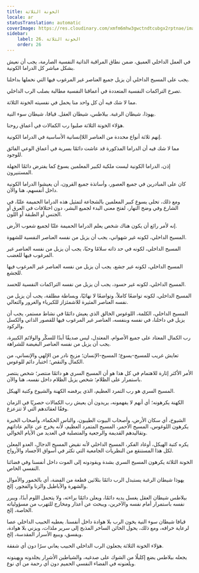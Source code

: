 ```yaml
---
title: الخونة الثلاثة
locale: ar
statusTranslation: automatic
coverImage: https://res.cloudinary.com/xmfm6mhw3gwctndtcubgx2rptnae/image/upload/v1741354419/small_cover_la_gran_rebelion_28716e29d2.webp
sidebar:
    label: 26. الخونة الثلاثة
    order: 26
---
```

في العمل الداخلي العميق، ضمن نطاق المراقبة الذاتية النفسية الصارمة، يجب أن نعيش بشكل مباشر كل الدراما الكونية.

يجب على المسيح الداخلي أن يزيل جميع العناصر غير المرغوب فيها التي نحملها بداخلنا.

تصرخ التراكمات النفسية المتعددة في أعماقنا النفسية مطالبة بصلب الرب الداخلي.

مما لا شك فيه أن كل واحد منا يحمل في نفسيته الخونة الثلاثة.

يهوذا، شيطان الرغبة. بيلاطس، شيطان العقل. قيافا، شيطان سوء النية.

هؤلاء الخونة الثلاثة صلبوا رب الكمالات في أعماق روحنا.

إنهم ثلاثة أنواع محددة من العناصر اللاإنسانية الأساسية في الدراما الكونية.

مما لا شك فيه أن الدراما المذكورة قد عاشت دائمًا بسرية في أعماق الوعي الفائق للوجود.

إذن، الدراما الكونية ليست ملكية لكبير المعلمين يسوع كما يفترض دائمًا الجهلة المستنيرون.

كان على المبادرين في جميع العصور، وأساتذة جميع القرون، أن يعيشوا الدراما الكونية داخل أنفسهم، هنا والآن.

ومع ذلك، تحلى يسوع كبير المعلمين بالشجاعة لتمثيل هذه الدراما الحميمة علنًا، في الشارع وفي وضح النهار، لفتح معنى البدء لجميع البشر، دون اختلافات في العرق أو الجنس أو الطبقة أو اللون.

إنه لأمر رائع أن يكون هناك شخص يعلم الدراما الحميمة علنًا لجميع شعوب الأرض.

المسيح الداخلي، لكونه غير شهواني، يجب أن يزيل من نفسه العناصر النفسية للشهوة.

المسيح الداخلي، لكونه في حد ذاته سلامًا وحبًا، يجب أن يزيل من نفسه العناصر غير المرغوب فيها للغضب.

المسيح الداخلي، لكونه غير جشع، يجب أن يزيل من نفسه العناصر غير المرغوب فيها للجشع.

المسيح الداخلي، لكونه غير حسود، يجب أن يزيل من نفسه التراكمات النفسية للحسد.

المسيح الداخلي، لكونه تواضعًا كاملاً، وتواضعًا لا نهائيًا، وبساطة مطلقة، يجب أن يزيل من نفسه العناصر المثيرة للاشمئزاز للكبرياء والغرور والتعالي.

المسيح الداخلي، الكلمة، اللوغوس الخالق الذي يعيش دائمًا في نشاط مستمر، يجب أن يزيل في داخلنا، في نفسه وبنفسه، العناصر غير المرغوب فيها للقصور الذاتي والكسل والركود.

رب الكمال المعتاد على جميع الأصوام، المعتدل، ليس صديقًا أبدًا للسكْر والولائم الكبيرة، يجب أن يزيل من نفسه العناصر البغيضة للشراهة.

تعايش غريب للمسيح-يسوع؛ المسيح-الإنسان؛ مزيج نادر من الإلهي والإنساني، من الكمال والنقص؛ اختبار دائم للوغوس.

الأمر الأكثر إثارة للاهتمام في كل هذا هو أن المسيح السري هو دائمًا منتصر؛ شخص ينتصر باستمرار على الظلام؛ شخص يزيل الظلام داخل نفسه، هنا والآن.

المسيح السري هو رب التمرد العظيم، الذي يرفضه الكهنة والشيوخ وكتبة الهيكل.

الكهنة يكرهونه؛ أي أنهم لا يفهمونه، يريدون أن يعيش رب الكمالات حصريًا في الزمان وفقًا لعقائدهم التي لا تتزعزع.

الشيوخ، أي سكان الأرض، وأصحاب البيوت الطيبون، والناس الحكماء، وأصحاب الخبرة يكرهون اللوغوس، المسيح الأحمر، المسيح المتمرد العظيم، لأنه يخرج عن عالم عاداتهم وتقاليدهم القديمة والرجعية والمتصلبة في العديد من الأيام الخوالي.

يكره كتبة الهيكل، أوغاد الفكر، المسيح الداخلي لأنه نقيض المسيح الدجال، العدو المعلن لكل هذا المستنقع من النظريات الجامعية التي تكثر في أسواق الأجساد والأرواح.

الخونة الثلاثة يكرهون المسيح السري بشدة ويقودونه إلى الموت داخل أنفسنا وفي فضائنا النفسي الخاص.

يهوذا شيطان الرغبة يستبدل الرب دائمًا بثلاثين قطعة من الفضة، أي بالخمور والأموال والشهرة والأباطيل والزنا والفجور، إلخ.

بيلاطس شيطان العقل يغسل يديه دائمًا، ويعلن دائمًا براءته، ولا يتحمل اللوم أبدًا، ويبرر نفسه باستمرار أمام نفسه والآخرين، ويبحث عن أعذار ومخارج للتهرب من مسؤولياته الخاصة، إلخ.

قيافا شيطان سوء النية يخون الرب بلا هوادة داخل أنفسنا. يعطيه الحبيب الداخلي عصا لرعاية خرافه، ومع ذلك، يحول الخائن الساخر المذبح إلى سرير ملذات، ويزني بلا هوادة، ويفسق، ويبيع الأسرار المقدسة، إلخ.

هؤلاء الخونة الثلاثة يجعلون الرب الداخلي الحبيب يعاني سرًا دون أي شفقة.

يجعله بيلاطس يضع إكليلًا من الشوك على صدغيه، والشياطين الأشرار يجلدونه ويهينونه ويلعنونه في الفضاء النفسي الحميم دون أي رحمة من أي نوع.

